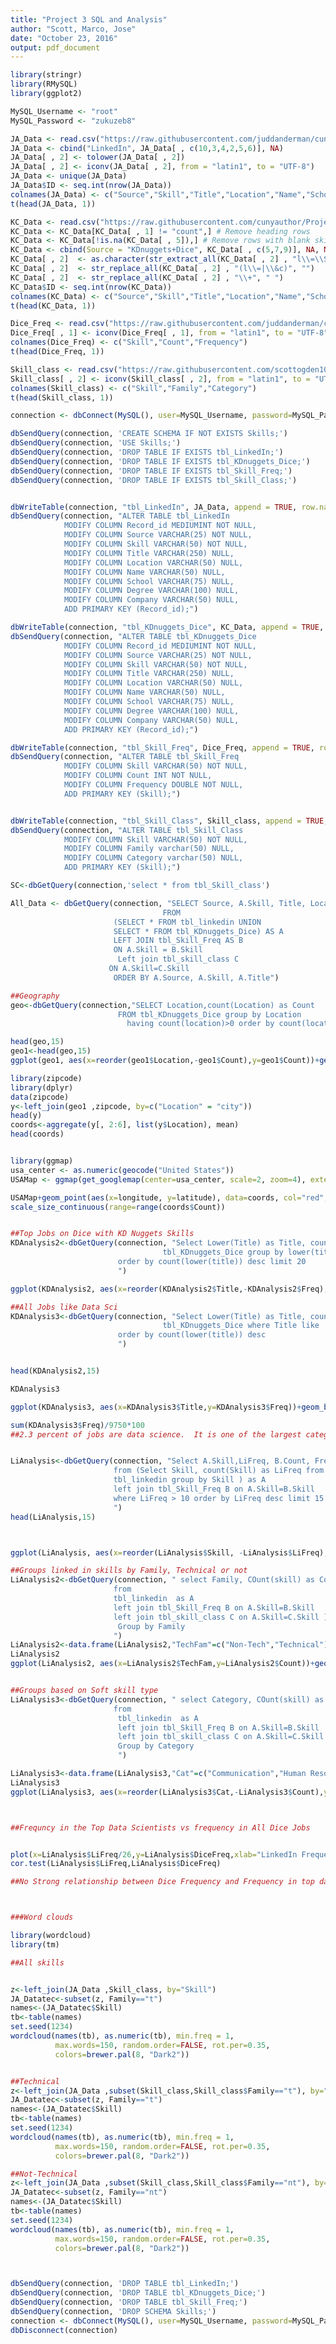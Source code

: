 ```yaml
---
title: "Project 3 SQL and Analysis"
author: "Scott, Marco, Jose"
date: "October 23, 2016"
output: pdf_document
---
```


```r
library(stringr)
library(RMySQL)
library(ggplot2)

MySQL_Username <- "root"
MySQL_Password <- "zukuzeb8"

JA_Data <- read.csv("https://raw.githubusercontent.com/juddanderman/cuny-data-607/master/Project3/linkedin-profiles-skills.csv", encoding="UTF-8", na.strings=c("","NA"), stringsAsFactors = F)
JA_Data <- cbind("LinkedIn", JA_Data[ , c(10,3,4,2,5,6)], NA)
JA_Data[ , 2] <- tolower(JA_Data[ , 2])
JA_Data[ , 2] <- iconv(JA_Data[ , 2], from = "latin1", to = "UTF-8")
JA_Data <- unique(JA_Data)
JA_Data$ID <- seq.int(nrow(JA_Data))
colnames(JA_Data) <- c("Source","Skill","Title","Location","Name","School","Degree","Company","Record_ID")
t(head(JA_Data, 1))

KC_Data <- read.csv("https://raw.githubusercontent.com/cunyauthor/Project3/master/API_Job.csv", encoding="UTF-8", na.strings=c("","NA"), stringsAsFactors = F)
KC_Data <- KC_Data[KC_Data[ , 1] != "count",] # Remove heading rows
KC_Data <- KC_Data[!is.na(KC_Data[ , 5]),] # Remove rows with blank skills
KC_Data <- cbind(Source = "KDnuggets+Dice", KC_Data[ , c(5,7,9)], NA, NA, NA, KC_Data[ , 8])
KC_Data[ , 2]  <- as.character(str_extract_all(KC_Data[ , 2] , "l\\=\\S+\\&c"))
KC_Data[ , 2]  <- str_replace_all(KC_Data[ , 2] , "(l\\=|\\&c)", "")
KC_Data[ , 2]  <- str_replace_all(KC_Data[ , 2] , "\\+", " ")
KC_Data$ID <- seq.int(nrow(KC_Data))
colnames(KC_Data) <- c("Source","Skill","Title","Location","Name","School","Degree","Company","Record_ID")
t(head(KC_Data, 1))

Dice_Freq <- read.csv("https://raw.githubusercontent.com/juddanderman/cuny-data-607/master/Project3/dice-listings-skills.csv", encoding="UTF-8", na.strings=c("","NA"), stringsAsFactors = F, row.names = 1)
Dice_Freq[ , 1] <- iconv(Dice_Freq[ , 1], from = "latin1", to = "UTF-8")
colnames(Dice_Freq) <- c("Skill","Count","Frequency")
t(head(Dice_Freq, 1))

Skill_class <- read.csv("https://raw.githubusercontent.com/scottogden10/607-Assignment2/master/skill_dic.csv", encoding="UTF-8", na.strings=c("","NA"), stringsAsFactors = F)
Skill_class[ , 2] <- iconv(Skill_class[ , 2], from = "latin1", to = "UTF-8")
colnames(Skill_class) <- c("Skill","Family","Category")
t(head(Skill_class, 1))

connection <- dbConnect(MySQL(), user=MySQL_Username, password=MySQL_Password)

dbSendQuery(connection, 'CREATE SCHEMA IF NOT EXISTS Skills;')
dbSendQuery(connection, 'USE Skills;')
dbSendQuery(connection, 'DROP TABLE IF EXISTS tbl_LinkedIn;')
dbSendQuery(connection, 'DROP TABLE IF EXISTS tbl_KDnuggets_Dice;')
dbSendQuery(connection, 'DROP TABLE IF EXISTS tbl_Skill_Freq;')
dbSendQuery(connection, 'DROP TABLE IF EXISTS tbl_Skill_Class;')


dbWriteTable(connection, "tbl_LinkedIn", JA_Data, append = TRUE, row.names = FALSE)
dbSendQuery(connection, "ALTER TABLE tbl_LinkedIn
            MODIFY COLUMN Record_id MEDIUMINT NOT NULL,
            MODIFY COLUMN Source VARCHAR(25) NOT NULL,
            MODIFY COLUMN Skill VARCHAR(50) NOT NULL,
            MODIFY COLUMN Title VARCHAR(250) NULL,
            MODIFY COLUMN Location VARCHAR(50) NULL,
            MODIFY COLUMN Name VARCHAR(50) NULL,
            MODIFY COLUMN School VARCHAR(75) NULL,
            MODIFY COLUMN Degree VARCHAR(100) NULL,
            MODIFY COLUMN Company VARCHAR(50) NULL,
            ADD PRIMARY KEY (Record_id);")

dbWriteTable(connection, "tbl_KDnuggets_Dice", KC_Data, append = TRUE, row.names = FALSE)
dbSendQuery(connection, "ALTER TABLE tbl_KDnuggets_Dice
            MODIFY COLUMN Record_id MEDIUMINT NOT NULL,
            MODIFY COLUMN Source VARCHAR(25) NOT NULL,
            MODIFY COLUMN Skill VARCHAR(50) NOT NULL,
            MODIFY COLUMN Title VARCHAR(250) NULL,
            MODIFY COLUMN Location VARCHAR(50) NULL,
            MODIFY COLUMN Name VARCHAR(50) NULL,
            MODIFY COLUMN School VARCHAR(75) NULL,
            MODIFY COLUMN Degree VARCHAR(100) NULL,
            MODIFY COLUMN Company VARCHAR(50) NULL,
            ADD PRIMARY KEY (Record_id);")

dbWriteTable(connection, "tbl_Skill_Freq", Dice_Freq, append = TRUE, row.names = FALSE)
dbSendQuery(connection, "ALTER TABLE tbl_Skill_Freq
            MODIFY COLUMN Skill VARCHAR(50) NOT NULL,
            MODIFY COLUMN Count INT NOT NULL,
            MODIFY COLUMN Frequency DOUBLE NOT NULL,
            ADD PRIMARY KEY (Skill);")


dbWriteTable(connection, "tbl_Skill_Class", Skill_class, append = TRUE, row.names = FALSE)
dbSendQuery(connection, "ALTER TABLE tbl_Skill_Class
            MODIFY COLUMN Skill VARCHAR(50) NOT NULL,
            MODIFY COLUMN Family varchar(50) NULL,
            MODIFY COLUMN Category varchar(50) NULL,
            ADD PRIMARY KEY (Skill);")

SC<-dbGetQuery(connection,'select * from tbl_Skill_class')

All_Data <- dbGetQuery(connection, "SELECT Source, A.Skill, Title, Location, Name, School, Company, Record_id, Count, Frequency, Family, Category 
                                  FROM 
                       (SELECT * FROM tbl_linkedin UNION
                       SELECT * FROM tbl_KDnuggets_Dice) AS A
                       LEFT JOIN tbl_Skill_Freq AS B
                       ON A.Skill = B.Skill
                        Left join tbl_skill_class C
                      ON A.Skill=C.Skill 
                       ORDER BY A.Source, A.Skill, A.Title")

##Geography
geo<-dbGetQuery(connection,"SELECT Location,count(Location) as Count 
                        FROM tbl_KDnuggets_Dice group by Location 
                          having count(location)>0 order by count(location) desc")

head(geo,15)
geo1<-head(geo,15)
ggplot(geo1, aes(x=reorder(geo1$Location,-geo1$Count),y=geo1$Count))+geom_bar(stat="identity",fill="pink",colour="black")+theme(axis.text.x = element_text(angle = 90, hjust = 1))+xlab("Location")+ ylab("Count")+labs(title="Top 15 Most Common Locations on Dice")

library(zipcode)
library(dplyr)
data(zipcode)
y<-left_join(geo1 ,zipcode, by=c("Location" = "city"))
head(y)
coords<-aggregate(y[, 2:6], list(y$Location), mean)
head(coords)


library(ggmap)
usa_center <- as.numeric(geocode("United States"))
USAMap <- ggmap(get_googlemap(center=usa_center, scale=2, zoom=4), extent="normal")

USAMap+geom_point(aes(x=longitude, y=latitude), data=coords, col="red", alpha=0.5, size=coords$Count*.05) + 
scale_size_continuous(range=range(coords$Count))


##Top Jobs on Dice with KD Nuggets Skills
KDAnalysis2<-dbGetQuery(connection, "Select Lower(Title) as Title, count(lower(title)) As Freq from 
                                  tbl_KDnuggets_Dice group by lower(title) having count(lower(title))>10
                        order by count(lower(title)) desc limit 20
                        ")

ggplot(KDAnalysis2, aes(x=reorder(KDAnalysis2$Title,-KDAnalysis2$Freq),y=KDAnalysis2$Freq))+geom_bar(stat="identity")+theme(axis.text.x = element_text(angle = 90, hjust = 1))+xlab("Title")+ ylab("Count")+labs(title="Top Dice Jobs Associated with KD Skills")

##All Jobs like Data Sci
KDAnalysis3<-dbGetQuery(connection, "Select Lower(Title) as Title, count(lower(title)) As Freq from 
                                  tbl_KDnuggets_Dice where Title like '%data sci%' group by lower(title) having count(lower(title))>10
                        order by count(lower(title)) desc
                        ") 


head(KDAnalysis2,15)

KDAnalysis3

ggplot(KDAnalysis3, aes(x=KDAnalysis3$Title,y=KDAnalysis3$Freq))+geom_bar(stat="identity",fill="purple",colour="black")+theme(axis.text.x = element_text(angle = 90, hjust = 1))+xlab("Title")+ ylab("Count")+labs(title="Data Science Jobs on Dice Associated with KD")

sum(KDAnalysis3$Freq)/9750*100
##2.3 percent of jobs are data science.  It is one of the largest categories.


LiAnalysis<-dbGetQuery(connection, "Select A.Skill,LiFreq, B.Count, Frequency as DiceFreq 
                       from (Select Skill, count(Skill) as LiFreq from 
                       tbl_linkedin group by Skill ) as A  
                       left join tbl_Skill_Freq B on A.Skill=B.Skill
                       where LiFreq > 10 order by LiFreq desc limit 15
                       ")
head(LiAnalysis,15)



ggplot(LiAnalysis, aes(x=reorder(LiAnalysis$Skill, -LiAnalysis$LiFreq),y=LiAnalysis$LiFreq))+geom_bar(stat="identity",fill="blue",colour="black")+theme(axis.text.x = element_text(angle = 90, hjust = 1))+xlab("Skills")+ ylab("Count")+labs(title="Top Linked In Skills")

##Groups linked in skills by Family, Technical or not
LiAnalysis2<-dbGetQuery(connection, " select Family, COunt(skill) as Count from (Select A.Skill, B.Count, Frequency as DiceFreq, Family, Category 
                       from 
                       tbl_linkedin  as A  
                       left join tbl_Skill_Freq B on A.Skill=B.Skill
                       left join tbl_skill_class C on A.Skill=C.Skill ) F where family is not null 
                        Group by Family
                       ") 
LiAnalysis2<-data.frame(LiAnalysis2,"TechFam"=c("Non-Tech","Technical"))
LiAnalysis2
ggplot(LiAnalysis2, aes(x=LiAnalysis2$TechFam,y=LiAnalysis2$Count))+geom_bar(stat="identity",fill="green",colour="black")+theme(axis.text.x = element_text(angle = 90, hjust = 1))+xlab("Technical N/Y")+ ylab("Count")+labs(title="Linked in Skill Category")


##Groups based on Soft skill type
LiAnalysis3<-dbGetQuery(connection, " select Category, COunt(skill) as Count from (Select A.Skill, B.Count, Frequency as DiceFreq, Family, Category 
                       from 
                        tbl_linkedin  as A  
                        left join tbl_Skill_Freq B on A.Skill=B.Skill
                        left join tbl_skill_class C on A.Skill=C.Skill ) F where Category is not null 
                        Group by Category 
                        ") 

LiAnalysis3<-data.frame(LiAnalysis3,"Cat"=c("Communication","Human Resources","Management","Other ie French","Soft Skill"))
LiAnalysis3
ggplot(LiAnalysis3, aes(x=reorder(LiAnalysis3$Cat,-LiAnalysis3$Count),y=LiAnalysis3$Count))+geom_bar(stat="identity",fill="red",colour="black")+theme(axis.text.x = element_text(angle = 90, hjust = 1))+xlab("Non Technical Skill Category")+ ylab("Count") +labs(title="Linked In Non Tech Skills")



##Frequncy in the Top Data Scientists vs frequency in All Dice Jobs


plot(x=LiAnalysis$LiFreq/26,y=LiAnalysis$DiceFreq,xlab="LinkedIn Frequency (top 15)",ylab="Dice Frecency", main="Relationship of Linked in and Dice",col="dark red")
cor.test(LiAnalysis$LiFreq,LiAnalysis$DiceFreq)

##No Strong relationship between Dice Frequency and Frequency in top data scientists.



###Word clouds

library(wordcloud) 
library(tm)

##All skills


z<-left_join(JA_Data ,Skill_class, by="Skill")
JA_Datatec<-subset(z, Family=="t")
names<-(JA_Datatec$Skill)
tb<-table(names)
set.seed(1234)
wordcloud(names(tb), as.numeric(tb), min.freq = 1,
          max.words=150, random.order=FALSE, rot.per=0.35, 
          colors=brewer.pal(8, "Dark2"))


##Technical
z<-left_join(JA_Data ,subset(Skill_class,Skill_class$Family=="t"), by="Skill")
JA_Datatec<-subset(z, Family=="t")
names<-(JA_Datatec$Skill)
tb<-table(names)
set.seed(1234)
wordcloud(names(tb), as.numeric(tb), min.freq = 1,
          max.words=150, random.order=FALSE, rot.per=0.35, 
          colors=brewer.pal(8, "Dark2"))

##Not-Technical
z<-left_join(JA_Data ,subset(Skill_class,Skill_class$Family=="nt"), by="Skill")
JA_Datatec<-subset(z, Family=="nt")
names<-(JA_Datatec$Skill)
tb<-table(names)
set.seed(1234)
wordcloud(names(tb), as.numeric(tb), min.freq = 1,
          max.words=150, random.order=FALSE, rot.per=0.35, 
          colors=brewer.pal(8, "Dark2"))



dbSendQuery(connection, 'DROP TABLE tbl_LinkedIn;')
dbSendQuery(connection, 'DROP TABLE tbl_KDnuggets_Dice;')
dbSendQuery(connection, 'DROP TABLE tbl_Skill_Freq;')
dbSendQuery(connection, 'DROP SCHEMA Skills;')
connection <- dbConnect(MySQL(), user=MySQL_Username, password=MySQL_Password)
dbDisconnect(connection)
```


